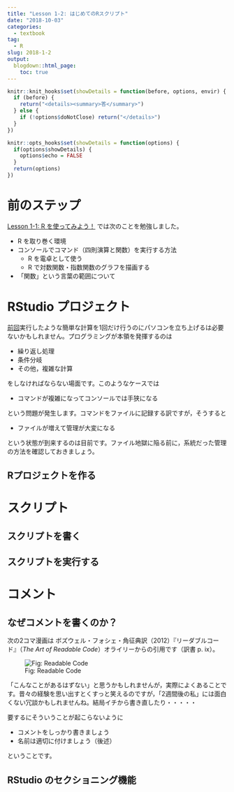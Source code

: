 ```yaml
---
title: "Lesson 1-2: はじめてのRスクリプト"
date: "2018-10-03"
categories:
  - textbook
tag:
  - R
slug: 2018-1-2
output: 
  blogdown::html_page:
    toc: true
---
```


```r
knitr::knit_hooks$set(showDetails = function(before, options, envir) {
  if (before) {
    return("<details><summary>答</summary>")
  } else {
    if (!options$doNotClose) return("</details>")
  }
})

knitr::opts_hooks$set(showDetails = function(options) {
  if(options$showDetails) {
    options$echo = FALSE
  }
  return(options)
})
```

# 前のステップ {#pre}

[Lesson 1-1: R を使ってみよう！](`r blogdown::shortcode("ref", "2018-lesson1-01.html")`) では次のことを勉強しました。

* R を取り巻く環境
* コンソールでコマンド（四則演算と関数）を実行する方法
    * R を電卓として使う
    * R で対数関数・指数関数のグラフを描画する
* 「関数」という言葉の範囲について

# RStudio プロジェクト {#project}

[前回]((`r blogdown::shortcode("ref", "2018-lesson1-01.html")`))実行したような簡単な計算を1回だけ行うのにパソコンを立ち上げるは必要ないかもしれません。プログラミングが本領を発揮するのは

* 繰り返し処理
* 条件分岐
* その他，複雑な計算

をしなければならない場面です。このようなケースでは

* コマンドが複雑になってコンソールでは手狭になる  

という問題が発生します。コマンドをファイルに記録する訳ですが，そうすると

* ファイルが増えて管理が大変になる

という状態が到来するのは目前です。ファイル地獄に陥る前に，系統だった管理の方法を確認しておきましょう。


## Rプロジェクトを作る




# スクリプト {#scripts}

## スクリプトを書く {#write-script}


## スクリプトを実行する {#exec-script}



# コメント {#comments}

## なぜコメントを書くのか？ {#why-write-comments}

次の2コマ漫画は ボズウェル・フォシェ・角征典訳（2012）『リーダブルコード』（_The Art of Readable Code_）オライリーからの引用です（訳書 p. ix）。

![Fig: Readable Code](/images/2018-lesson1-2-readable-code.png)

「こんなことがあるはずない」と思うかもしれませんが，実際によくあることです。昔々の経験を思い出すとくすっと笑えるのですが，「2週間後の私」には面白くない冗談かもしれませんね。結局イチから書き直したり・・・・・

要するにそういうことが起こらないように

* コメントをしっかり書きましょう
* 名前は適切に付けましょう（後述）

ということです。



## RStudio のセクショニング機能 {#rstudio-sectioning}




